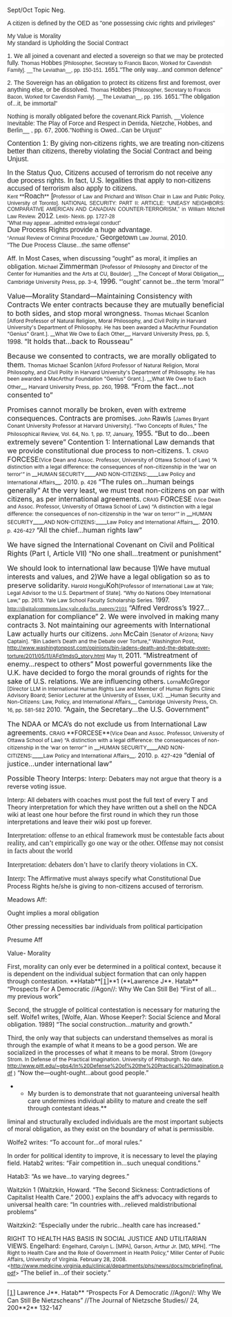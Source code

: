 Sept/Oct Topic
Neg.

<span style="background-color: #ffffff; color: #222222; display: block; font-family: arial,sans-serif; text-align: -webkit-auto;">A citizen is defined by the OED as "one possessing civic rights and privileges"</span>

<span style="background-color: #ffffff; color: #222222; font-family: arial,sans-serif; text-align: -webkit-auto;">My Value is Morality</span>
<span style="background-color: #ffffff; color: #222222; display: block; font-family: arial,sans-serif; text-align: -webkit-auto;">My standard is Upholding the Social Contract</span>

<span style="background-color: #ffffff; color: #222222; display: block; font-family: arial,sans-serif; text-align: -webkit-auto;">1. We all joined a covenant and elected a sovereign so that we may be protected fully. <span style="font-size: 9pt;">Thomas </span>Hobbes <span style="font-size: 9pt;">[Philosopher, Secretary to Francis Bacon, Worked for Cavendish Family]. __The Leviathan__, pp. 150-151.</span> 1651."The only way...and common defence"</span>

<span style="background-color: #ffffff; color: #222222; display: block; font-family: arial,sans-serif; text-align: -webkit-auto;">2. The Sovereign has an obligation to protect its citizens first and foremost, over anything else, or be dissolved. <span style="font-size: 9pt;">Thomas </span>Hobbes <span style="font-size: 9pt;">[Philosopher, Secretary to Francis Bacon, Worked for Cavendish Family]. __The Leviathan__, pp. 195.</span> 1651."The obligation of...it, be immortal"</span>

<span style="background-color: #ffffff; color: #222222; display: block; font-family: arial,sans-serif; text-align: -webkit-auto;">Nothing is morally obligated before the covenant.Rick Parrish, __Violence Inevitable: The Play of Force and Respect in Derrida, Nietzche, Hobbes, and Berlin__ , pp. 67, 2006."Nothing is Owed...Can be Unjust"</span>


<span style="background-color: #ffffff; color: #222222; display: block; font-family: arial,sans-serif; font-size: 12pt;">Contention 1: By giving non-citizens rights, we are treating non-citizens better than citizens, thereby violating the Social Contract and being Unjust.</span>

<span style="background-color: #ffffff; color: #222222; display: block; font-family: arial,sans-serif; font-size: 12pt;">In the Status Quo, Citizens accused of terrorism do not receive any due process rights. In fact, U.S. legalities that apply to non-citizens accused of terrorism also apply to citizens.</span>
<span style="background-color: #ffffff; color: #222222; display: block; font-family: arial,sans-serif; text-align: justify;"><span style="font-size: 9pt;">Kent </span>**<span style="font-size: 12pt;">Roach</span>**<span style="font-size: 12pt;"> [</span><span style="font-size: 9pt;">Professor of Law and Prichard and Wilson Chair in Law and Public Policy, University of Toronto]. NATIONAL SECURITY: PART II: ARTICLE: “UNEASY NEIGHBORS: COMPARATIVE AMERICAN AND CANADIAN COUNTER-TERRORISM,” in William Mitchell Law Review. </span><span style="font-size: 12pt;">2012</span><span style="font-size: 9pt;">. Lexis- Nexis. pp. 1727-28</span></span>
<span style="background-color: #ffffff; color: #222222; display: block; font-family: arial,sans-serif; font-size: 9pt; text-align: justify;">"What may appear...admitted extra-legal conduct"</span>
<span style="background-color: #ffffff; color: #222222; display: block; font-family: arial,sans-serif; font-size: 12pt;">Due Process Rights provide a huge advantage.</span>
<span style="background-color: #ffffff; color: #222222; display: block; font-family: arial,sans-serif;"><span style="font-size: 9pt;"> “Annual Review of Criminal Procedure,”</span> <span style="font-size: 12pt;">Georgetown</span> <span style="font-size: 9pt;">Law Journal,</span> <span style="font-size: 12pt;">2010</span>.</span>
<span style="background-color: #ffffff; color: #222222; display: block; font-family: arial,sans-serif;">"The Due Process Clause...the same offense"</span>

Aff.
In Most Cases, when discussing “ought” as moral, it implies an obligation. <span style="font-size: 12px;">Michael </span><span style="font-size: 16px;">Zimmerman </span><span style="font-size: 12px;">[Professor of Philosophy and Director of the Center for Humanities and the Arts at CU, Boulder]. __The Concept of Moral Obligation__, Cambridge University Press, pp. 3-4,</span><span style="font-size: 16px;"> 1996.</span>
“’ought’ cannot be…the term ‘moral’”

<span style="font-size: 16px;">Value—Morality</span>
<span style="font-size: 16px;">Standard—Maintaining Consistency with Contracts</span>
<span style="font-size: 16px;">We enter contracts because they are mutually beneficial to both sides, and stop moral wrongness. </span><span style="font-size: 12px;">Thomas Michael</span> Scanlon<span style="font-size: 12px;"> [</span><span style="color: #1a1a1a; font-size: 12px;">Alford Professor of Natural Religion, Moral Philosophy, and Civil Polity in Harvard University's Department of Philosophy. He has been awarded a MacArthur Foundation "Genius" Grant.</span><span style="font-size: 12px;">]. __What We Owe to Each Other__, Harvard University Press, pp. 5, </span>1998.
<span style="font-size: 16px;">“It holds that…back to Rousseau”</span>

<span style="font-size: 16px;">Because we consented to contracts, we are morally obligated to them. </span><span style="font-size: 12px;">Thomas Michael</span> Scanlon<span style="font-size: 12px;"> [</span><span style="color: #1a1a1a; font-size: 12px;">Alford Professor of Natural Religion, Moral Philosophy, and Civil Polity in Harvard University's Department of Philosophy. He has been awarded a MacArthur Foundation "Genius" Grant.</span><span style="font-size: 12px;">]. __What We Owe to Each Other__, Harvard University Press, pp. 260, </span>1998.
<span style="font-size: 16px;">“From the fact…not consented to”</span>

<span style="font-size: 16px;">Promises cannot morally be broken, even with extreme consequences. Contracts are promises.</span><span style="font-size: 12px;"> John </span><span style="font-size: 16px;">Rawls </span><span style="font-size: 12px;">[</span><span style="color: #1a1a1a; font-size: 12px;">James Bryant Conant University Professor at Harvard University</span><span style="font-size: 12px;">]. “Two Concepts of Rules,” The Philosophical Review, Vol. 64, No. 1, pp. 17, January,</span><span style="font-size: 16px;"> 1955.</span>
<span style="font-size: 16px;">“But to do…been extremely severe”</span>
<span style="font-size: 16px;">Contention 1: International Law demands that we provide constitutional due process to non-citizens. </span>
<span style="font-size: 16px;">1. </span><span style="font-size: 12px;">CRAIG </span><span style="font-size: 16px;">FORCESE</span><span style="font-size: 12px;">(Vice Dean and Assoc. Professor, University of Ottawa School of Law) “A distinction with a legal difference: the consequences of non-citizenship in the ‘war on terror'” in </span>__<span style="font-size: 12px;">HUMAN SECURITY</span>____<span style="font-size: 12px;">AND NON-CITIZENS:</span>____<span style="font-size: 12px;">Law Policy and International Affairs</span>__<span style="font-size: 12px;">.</span> 2010. <span style="font-size: 12px;">p. 426</span>
<span style="font-size: 16px;">“The rules on…human beings generally”</span>
<span style="font-size: 16px;">At the very least, we must treat non-citizens on par with citizens, as per international agreements.</span><span style="font-size: 12px;"> CRAIG </span><span style="font-size: 16px;">FORCESE </span><span style="font-size: 12px;">(Vice Dean and Assoc. Professor, University of Ottawa School of Law) “A distinction with a legal difference: the consequences of non-citizenship in the ‘war on terror'” in </span>__<span style="font-size: 12px;">HUMAN SECURITY</span>____<span style="font-size: 12px;">AND NON-CITIZENS:</span>____<span style="font-size: 12px;">Law Policy and International Affairs</span>__<span style="font-size: 12px;">.</span><span style="font-size: 16px;"> 2010</span><span style="font-size: 12px;">. p. 426-427</span>
<span style="font-size: 16px;">“All the chief…human rights law”</span>

<span style="font-size: 16px;">We have signed the International Covenant on Civil and Political Rights (Part I, Article VII)</span>
<span style="font-size: 16px;">“No one shall…treatment or punishment”</span>

<span style="font-size: 16px;">We should look to international law because 1)We have mutual interests and values, and 2)We have a legal obligation so as to preserve solidarity.</span><span style="font-size: 12px;"> Harold Hongju</span><span style="font-size: 16px;">Koh</span><span style="font-size: 12px;">[Professor of International Law at Yale; Legal Advisor to the U.S. Department of State]. “Why do Nations Obey International Law,” pp. 2613. Yale Law School Faculty Scholarship Series.</span> 1997. <span style="font-family: Times; font-size: 13.3333px;">[[http://digitalcommons.law.yale.edu/fss_papers/2101]]</span>
<span style="font-size: 16px;">“Alfred Verdross’s 1927…explanation for compliance”</span>
<span style="font-size: 16px;">2. We were involved in making many contracts</span>
<span style="font-size: 16px;">3. Not maintaining our agreements with International Law actually hurts our citizens.</span><span style="font-size: 12px;"> John </span><span style="font-size: 16px;">McCain </span><span style="font-size: 12px;">[Senator of Arizona; Navy Captain]. “Bin Laden’s Death and the Debate over Torture,” Washington Post, [[http://www.washingtonpost.com/opinions/bin-ladens-death-and-the-debate-over-torture/2011/05/11/AFd1mdsG_story.html]] May 11, </span><span style="font-size: 16px;">2011.</span>
<span style="font-size: 16px;">“Mistreatment of enemy…respect to others”</span>
<span style="font-size: 16px;">Most powerful governments like the U.K. have decided to forgo the moral grounds of rights for the sake of U.S. relations. We are influencing others.</span><span style="font-size: 12px;"> Lorna</span>McGregor <span style="font-size: 12px;">[Director LLM in International Human Rights Law and Member of Human Rights Clinic Advisory Board; Senior Lecturer at the University of Essex, U.K]. __Human Security and Non-Citizens: Law, Policy, and International Affairs__, Cambridge University Press, Ch. 16, pp. 581-582</span> 2010.
<span style="font-size: 16px;">“Again, the Secretary…the U.S. Government”</span>

<span style="font-size: 16px;">The NDAA or MCA’s do not exclude us from International Law agreements.</span><span style="font-size: 12px;"> CRAIG </span>**FORCESE**<span style="font-size: 12px;">(Vice Dean and Assoc. Professor, University of Ottawa School of Law) “A distinction with a legal difference: the consequences of non-citizenship in the ‘war on terror'” in </span>__<span style="font-size: 12px;">HUMAN SECURITY</span>____<span style="font-size: 12px;">AND NON-CITIZENS:</span>____<span style="font-size: 12px;">Law Policy and International Affairs</span>__<span style="font-size: 12px;">. </span>2010<span style="font-size: 12px;">. p. 427-429</span>
<span style="font-size: 16px;">“denial of justice…under international law”</span>



<span style="font-size: 16px;">Possible Theory Interps: </span>
Interp: Debaters may not argue that theory is a reverse voting issue.

Interp: All debaters with coaches must post the full text of every T and Theory interpretation for which they have written out a shell on the NDCA wiki at least one hour before the first round in which they run those interpretations and leave their wiki post up forever.

<span style="font-family: 'Times New Roman'; font-size: 12pt;">Interpretation: offense to an ethical framework must be contestable facts about reality, and can’t empirically go one way or the other. Offense may not consist in facts about the world</span>

<span style="font-family: 'Times New Roman'; font-size: 12pt;">Interpretation: debaters don’t have to clarify theory violations in CX.</span>

<span style="font-family: 'Times New Roman'; font-size: 12pt;">Interp: </span>The Affirmative must always specify what Constitutional Due Process Rights he/she is giving to non-citizens accused of terrorism.

Meadows Aff:

Ought implies a moral obligation

Other pressing necessities bar individuals from political participation

Presume Aff

Value- Morality

First, morality can only ever be determined in a political context, because it is dependent on the individual subject formation that can only happen through contestation. **Hatab**<span style="font-family: Cambria; font-size: 16px;">[[home#_ftn1|[1]]]</span>**1 (**Lawrence J**. Hatab** “Prospects For A Democratic //Agon//: Why We Can Still Be)
“First of all…my previous work”

Second, the struggle of political contestation is necessary for maturing the self. Wolfe1 writes,
[Wolfe, Alan. Whose Keeper?: Social Science and Moral obligation. 1989]
“The social construction…maturity and growth.”

Third, the only way that subjects can understand themselves as moral is through the example of what it means to be a good person. We are socialized in the processes of what it means to be moral. Strom (<span style="font-size: 12px;">Gregory Strom. In Defense of the Practical Imagination. University of Pittsburgh. No date. http://www.pitt.edu/~gbs4/In%20Defense%20of%20the%20Practical%20Imagination.pdf )</span>
“Now the—ought-ought…about good people.”

**My burden is to demonstrate that not guaranteeing universal health care undermines individual ability to mature and create the self through contestant ideas.** 

liminal and structurally excluded individuals are the most important subjects of moral obligation, as they exist on the boundary of what is permissible.

Wolfe2 writes:
“To account for…of moral rules.”

In order for political identity to improve, it is necessary to level the playing field. Hatab2 writes:
“Fair competition in…such unequal conditions.”

Hatab3: “As we have…to varying degrees.”

Waitzkin 1 (Waitzkin, Howard. “The Second Sickness: Contradictions of Capitalist Health Care.” 2000.)
explains the aff’s advocacy with regards to universal health care:
“In countries with…relieved maldistributional problems”

Waitzkin2: “Especially under the rubric…health care has increased.”

RIGHT TO HEALTH HAS BASIS IN SOCIAL JUSTICE AND UTILITARIAN VIEWS. Engelhard:
<span style="font-size: 12px;">Engelhard, Carolyn L. [MPA], Garson, Arthur Jr. [MD, MPH]. “The Right to Health Care and the Role of Government in Health Policy,” Miller Center of Public Affairs, University of Virginia. February 28, 2008. <[[http://www.medicine.virginia.edu/clinical/departments/phs/news/docs/mcbriefingfinal.pdf]]></span>
“The belief in…of their society.”

----
<span style="font-family: Times; font-size: 16px;">[[home#_ftnref1|[1]]]</span> Lawrence J**. Hatab** “Prospects For A Democratic //Agon//: Why We Can Still Be Nietzscheans” //The Journal of Nietzsche Studies// 24, 200**2** 132-147